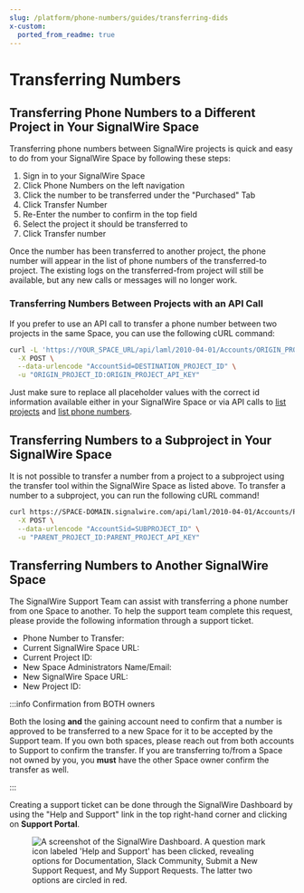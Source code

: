 ```yaml
---
slug: /platform/phone-numbers/guides/transferring-dids
x-custom:
  ported_from_readme: true
---
```


# Transferring Numbers

## Transferring Phone Numbers to a Different Project in Your SignalWire Space

Transferring phone numbers between SignalWire projects is quick and easy to do from your SignalWire Space by following these steps:

1. Sign in to your SignalWire Space
2. Click Phone Numbers on the left navigation
3. Click the number to be transferred under the "Purchased" Tab
4. Click Transfer Number
5. Re-Enter the number to confirm in the top field
6. Select the project it should be transferred to
7. Click Transfer number

Once the number has been transferred to another project, the phone number will appear in the list of phone numbers of the transferred-to project. 
The existing logs on the transferred-from project will still be available, but any new calls or messages will no longer work.

### Transferring Numbers Between Projects with an API Call

If you prefer to use an API call to transfer a phone number between two projects in the same Space, you can use the following cURL command:

```bash
curl -L 'https://YOUR_SPACE_URL/api/laml/2010-04-01/Accounts/ORIGIN_PROJECT_ID/IncomingPhoneNumbers/PHONE_NUMBER_ID' \
  -X POST \
  --data-urlencode "AccountSid=DESTINATION_PROJECT_ID" \
  -u "ORIGIN_PROJECT_ID:ORIGIN_PROJECT_API_KEY"
```

Just make sure to replace all placeholder values with the correct id information available either in your SignalWire Space or via API calls to 
[list projects](/rest/compatibility-api/endpoints/list-accounts) and [list phone numbers](/rest/compatibility-api/endpoints/list-incoming-phone-numbers).

## Transferring Numbers to a Subproject in Your SignalWire Space

It is not possible to transfer a number from a project to a subproject using the transfer tool within the SignalWire Space as listed above. 
To transfer a number to a subproject, you can run the following cURL command!

```bash
curl https://SPACE-DOMAIN.signalwire.com/api/laml/2010-04-01/Accounts/PARENT_PROJECT_ID/IncomingPhoneNumbers/PHONE_NUMBER_ID.json \
  -X POST \
  --data-urlencode "AccountSid=SUBPROJECT_ID" \
  -u "PARENT_PROJECT_ID:PARENT_PROJECT_API_KEY"
```

## Transferring Numbers to Another SignalWire Space

The SignalWire Support Team can assist with transferring a phone number from one Space to another. 
To help the support team complete this request, please provide the following information through a support ticket. 

- Phone Number to Transfer:
- Current SignalWire Space URL: 
- Current Project ID:
- New Space Administrators Name/Email:
- New SignalWire Space URL:
- New Project ID:


:::info Confirmation from BOTH owners

Both the losing **and** the gaining account need to confirm that a number is approved to be transferred to a new Space for it to be accepted by the Support team. 
If you own both spaces, please reach out from both accounts to Support to confirm the transfer. 
If you are transferring to/from a Space not owned by you, you **must** have the other Space owner confirm the transfer as well.

:::

Creating a support ticket can be done through the SignalWire Dashboard by using the "Help and Support" link in the top right-hand corner and clicking on **Support Portal**. 

<figure>
  <img className="img-800" src={require("./db96054-SubmitOrCheck.webP").default} alt="A screenshot of the SignalWire Dashboard. A question mark icon labeled 'Help and Support' has been clicked, revealing options for Documentation, Slack Community, Submit a New Support Request, and My Support Requests. The latter two options are circled in red." />
</figure>
